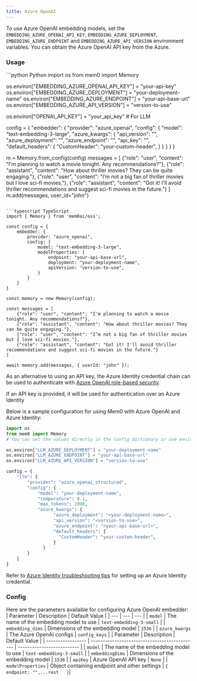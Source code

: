 ```yaml
---
title: Azure OpenAI
---
```


To use Azure OpenAI embedding models, set the `EMBEDDING_AZURE_OPENAI_API_KEY`, `EMBEDDING_AZURE_DEPLOYMENT`, `EMBEDDING_AZURE_ENDPOINT` and `EMBEDDING_AZURE_API_VERSION` environment variables. You can obtain the Azure OpenAI API key from the Azure.

### Usage

<CodeGroup>
```python Python
import os
from mem0 import Memory

os.environ["EMBEDDING_AZURE_OPENAI_API_KEY"] = "your-api-key"
os.environ["EMBEDDING_AZURE_DEPLOYMENT"] = "your-deployment-name"
os.environ["EMBEDDING_AZURE_ENDPOINT"] = "your-api-base-url"
os.environ["EMBEDDING_AZURE_API_VERSION"] = "version-to-use"

os.environ["OPENAI_API_KEY"] = "your_api_key" # For LLM


config = {
    "embedder": {
        "provider": "azure_openai",
        "config": {
            "model": "text-embedding-3-large",
            "azure_kwargs": {
                  "api_version": "",
                  "azure_deployment": "",
                  "azure_endpoint": "",
                  "api_key": "",
                  "default_headers": {
                    "CustomHeader": "your-custom-header",
                  }
              }
        }
    }
}

m = Memory.from_config(config)
messages = [
    {"role": "user", "content": "I'm planning to watch a movie tonight. Any recommendations?"},
    {"role": "assistant", "content": "How about thriller movies? They can be quite engaging."},
    {"role": "user", "content": "I’m not a big fan of thriller movies but I love sci-fi movies."},
    {"role": "assistant", "content": "Got it! I'll avoid thriller recommendations and suggest sci-fi movies in the future."}
]
m.add(messages, user_id="john")
```

```typescript TypeScript
import { Memory } from 'mem0ai/oss';

const config = {
    embedder: {
        provider: "azure_openai",
        config: {
            model: "text-embedding-3-large",
            modelProperties: {
                endpoint: "your-api-base-url",
                deployment: "your-deployment-name",
                apiVersion: "version-to-use",
            }
        }
    }
}

const memory = new Memory(config);

const messages = [
    {"role": "user", "content": "I'm planning to watch a movie tonight. Any recommendations?"},
    {"role": "assistant", "content": "How about thriller movies? They can be quite engaging."},
    {"role": "user", "content": "I’m not a big fan of thriller movies but I love sci-fi movies."},
    {"role": "assistant", "content": "Got it! I'll avoid thriller recommendations and suggest sci-fi movies in the future."}
]

await memory.add(messages, { userId: "john" });
```
</CodeGroup>

As an alternative to using an API key, the Azure Identity credential chain can be used to authenticate with [Azure OpenAI role-based security](https://learn.microsoft.com/en-us/azure/ai-foundry/openai/how-to/role-based-access-control). 

<Note> If an API key is provided, it will be used for authentication over an Azure Identity </Note>

Below is a sample configuration for using Mem0 with Azure OpenAI and Azure Identity:

```python
import os
from mem0 import Memory
# You can set the values directly in the config dictionary or use environment variables

os.environ["LLM_AZURE_DEPLOYMENT"] = "your-deployment-name"
os.environ["LLM_AZURE_ENDPOINT"] = "your-api-base-url"
os.environ["LLM_AZURE_API_VERSION"] = "version-to-use"

config = {
    "llm": {
        "provider": "azure_openai_structured",
        "config": {
            "model": "your-deployment-name",
            "temperature": 0.1,
            "max_tokens": 2000,
            "azure_kwargs": {
                  "azure_deployment": "<your-deployment-name>",
                  "api_version": "<version-to-use>",
                  "azure_endpoint": "<your-api-base-url>",
                  "default_headers": {
                    "CustomHeader": "your-custom-header",
                  }
              }
        }
    }
}
```

Refer to [Azure Identity troubleshooting tips](https://github.com/Azure/azure-sdk-for-python/blob/main/sdk/identity/azure-identity/TROUBLESHOOTING.md#troubleshoot-environmentcredential-authentication-issues) for setting up an Azure Identity credential.

### Config

Here are the parameters available for configuring Azure OpenAI embedder:
<Tabs>
<Tab title="Python">
| Parameter | Description | Default Value |
| --- | --- | --- |
| `model` | The name of the embedding model to use | `text-embedding-3-small` |
| `embedding_dims` | Dimensions of the embedding model | `1536` |
| `azure_kwargs` | The Azure OpenAI configs | `config_keys` |
</Tab>
<Tab title="TypeScript">
| Parameter         | Description                                   | Default Value              |
| ----------------- | --------------------------------------------- | -------------------------- |
| `model`           | The name of the embedding model to use        | `text-embedding-3-small`   |
| `embeddingDims`   | Dimensions of the embedding model             | `1536`                     |
| `apiKey`          | Azure OpenAI API key                          | `None`                     |
| `modelProperties` | Object containing endpoint and other settings | `{ endpoint: "",...rest   }`|
</Tab>
</Tabs>
